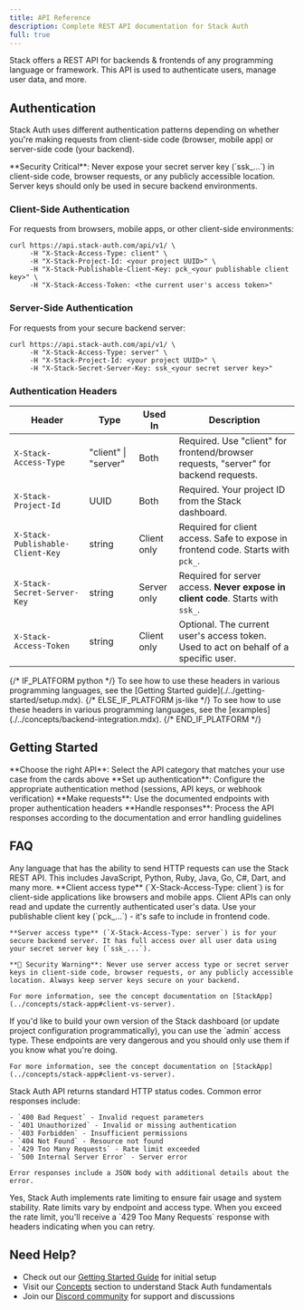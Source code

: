 ```yaml
---
title: API Reference
description: Complete REST API documentation for Stack Auth
full: true
---
```


Stack offers a REST API for backends & frontends of any programming language or framework. This API is used to authenticate users, manage user data, and more.

## Authentication

Stack Auth uses different authentication patterns depending on whether you're making requests from client-side code (browser, mobile app) or server-side code (your backend).

<Info type="warning">
**Security Critical**: Never expose your secret server key (`ssk_...`) in client-side code, browser requests, or any publicly accessible location. Server keys should only be used in secure backend environments.
</Info>

### Client-Side Authentication

For requests from browsers, mobile apps, or other client-side environments:

```http
curl https://api.stack-auth.com/api/v1/ \
     -H "X-Stack-Access-Type: client" \
     -H "X-Stack-Project-Id: <your project UUID>" \
     -H "X-Stack-Publishable-Client-Key: pck_<your publishable client key>" \
     -H "X-Stack-Access-Token: <the current user's access token>"
```

### Server-Side Authentication

For requests from your secure backend server:

```http
curl https://api.stack-auth.com/api/v1/ \
     -H "X-Stack-Access-Type: server" \
     -H "X-Stack-Project-Id: <your project UUID>" \
     -H "X-Stack-Secret-Server-Key: ssk_<your secret server key>"
```

### Authentication Headers

| Header | Type | Used In | Description |
| ------ | ---- | ------- | ----------- |
| `X-Stack-Access-Type` | "client" \| "server" | Both | Required. Use "client" for frontend/browser requests, "server" for backend requests. |
| `X-Stack-Project-Id` | UUID | Both | Required. Your project ID from the Stack dashboard. |
| `X-Stack-Publishable-Client-Key` | string | Client only | Required for client access. Safe to expose in frontend code. Starts with `pck_`. |
| `X-Stack-Secret-Server-Key` | string | Server only | Required for server access. **Never expose in client code**. Starts with `ssk_`. |
| `X-Stack-Access-Token` | string | Client only | Optional. The current user's access token. Used to act on behalf of a specific user. |

<Info type="info">
{/* IF_PLATFORM python */}
To see how to use these headers in various programming languages, see the [Getting Started guide](./../getting-started/setup.mdx).
{/* ELSE_IF_PLATFORM js-like */}
To see how to use these headers in various programming languages, see the [examples](./../concepts/backend-integration.mdx).
{/* END_IF_PLATFORM */}
</Info>

## Getting Started

<Steps>
  <Step>
    **Choose the right API**: Select the API category that matches your use case from the cards above
  </Step>
  <Step>
    **Set up authentication**: Configure the appropriate authentication method (sessions, API keys, or webhook verification)
  </Step>
  <Step>
    **Make requests**: Use the documented endpoints with proper authentication headers
  </Step>
  <Step>
    **Handle responses**: Process the API responses according to the documentation and error handling guidelines
  </Step>
</Steps>

## FAQ

<AccordionGroup>
  <Accordion title="Which languages are supported?">
    Any language that has the ability to send HTTP requests can use the Stack REST API. This includes JavaScript, Python, Ruby, Java, Go, C#, Dart, and many more.
  </Accordion>
  
  <Accordion title="Should I use client or server access type?">
    **Client access type** (`X-Stack-Access-Type: client`) is for client-side applications like browsers and mobile apps. Client APIs can only read and update the currently authenticated user's data. Use your publishable client key (`pck_...`) - it's safe to include in frontend code.

    **Server access type** (`X-Stack-Access-Type: server`) is for your secure backend server. It has full access over all user data using your secret server key (`ssk_...`). 

    **🚨 Security Warning**: Never use server access type or secret server keys in client-side code, browser requests, or any publicly accessible location. Always keep server keys secure on your backend.

    For more information, see the concept documentation on [StackApp](../concepts/stack-app#client-vs-server).
  </Accordion>
  
  <Accordion title="What is this 'admin' access type that I see?">
    If you'd like to build your own version of the Stack dashboard (or update project configuration programmatically), you can use the `admin` access type. These endpoints are very dangerous and you should only use them if you know what you're doing.

    For more information, see the concept documentation on [StackApp](../concepts/stack-app#client-vs-server).
  </Accordion>

  <Accordion title="How do I handle API errors?">
    Stack Auth API returns standard HTTP status codes. Common error responses include:
    
    - `400 Bad Request` - Invalid request parameters
    - `401 Unauthorized` - Invalid or missing authentication
    - `403 Forbidden` - Insufficient permissions
    - `404 Not Found` - Resource not found
    - `429 Too Many Requests` - Rate limit exceeded
    - `500 Internal Server Error` - Server error

    Error responses include a JSON body with additional details about the error.
  </Accordion>

  <Accordion title="Are there rate limits?">
    Yes, Stack Auth implements rate limiting to ensure fair usage and system stability. Rate limits vary by endpoint and access type. When you exceed the rate limit, you'll receive a `429 Too Many Requests` response with headers indicating when you can retry.
  </Accordion>
</AccordionGroup>

## Need Help?

- Check out our [Getting Started Guide](/docs/next/getting-started/setup) for initial setup
- Visit our [Concepts](/docs/next/concepts) section to understand Stack Auth fundamentals  
- Join our [Discord community](https://discord.stack-auth.com/) for support and discussions
